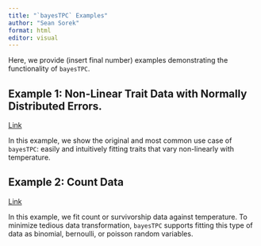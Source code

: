 ```yaml
---
title: "`bayesTPC` Examples"
author: "Sean Sorek"
format: html
editor: visual
---
```


Here, we provide (insert final number) examples demonstrating the functionality of `bayesTPC`.

## Example 1: Non-Linear Trait Data with Normally Distributed Errors.

[Link](https://seansorek.github.io/btpc_examples/example1.html)

In this example, we show the original and most common use case of `bayesTPC`: easily and intuitively fitting traits that vary non-linearly with temperature.

## Example 2: Count Data

[Link](https://seansorek.github.io/btpc_examples/example2.html)

In this example, we fit count or survivorship data against temperature. To minimize tedious data transformation, `bayesTPC` supports fitting this type of data as binomial, bernoulli, or poisson random variables.